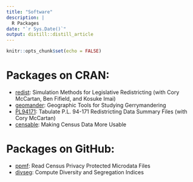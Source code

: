 ```yaml
---
title: "Software"
description: |
  R Packages
date: "`r Sys.Date()`"
output: distill::distill_article
---
```


```r
knitr::opts_chunk$set(echo = FALSE)
```

# Packages on CRAN:
 - [redist](https://alarm-redist.github.io/redist/): Simulation Methods for Legislative Redistricting (with Cory McCartan, Ben Fifield, and Kosuke Imai)
 - [geomander](https://christopherkenny.github.io/geomander/): Geographic Tools for Studying Gerrymandering
 - [PL94171](https://corymccartan.github.io/PL94171/): Tabulate P.L. 94-171 Redistricting Data Summary Files (with Cory McCartan)
- [censable](https://christopherkenny.github.io/censable/): Making Census Data More Usable
 
# Packages on GitHub:
 - [ppmf](https://christopherkenny.github.io/ppmf/): Read Census Privacy Protected Microdata Files
 - [divseg](https://christopherkenny.github.io/divseg/): Compute Diversity and Segregation Indices
